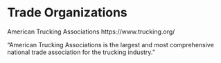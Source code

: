 # Trade Organizations


American Trucking Associations
https://www.trucking.org/

"American Trucking Associations is the largest and most comprehensive national trade association for the trucking industry."
